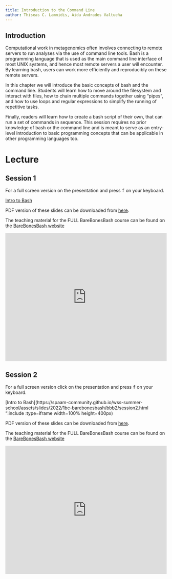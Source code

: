 ```yaml
---
title: Introduction to the Command Line
author: Thiseas C. Lamnidis, Aida Andrades Valtueña
---
```


<!-- TODO --> 

## Introduction

Computational work in metagenomics often involves connecting to remote servers to run analyses via the use of command line tools. Bash is a programming language that is used as the main command line interface of most UNIX systems, and hence most remote servers a user will encounter. By learning bash, users can work more efficiently and reproducibly on these remote servers.

In this chapter we will introduce the basic concepts of bash and the command line. Students will learn how to move around the filesystem and interact with files, how to chain multiple commands together using "pipes", and how to use loops and regular expressions to simplify the running of repetitive tasks.

Finally, readers will learn how to create a bash script of their own, that can run a set of commands in sequence. This session requires no prior knowledge of bash or the command line and is meant to serve as an entry-level introduction to basic programming concepts that can be applicable in other programming languages too.

# Lecture

## Session 1

For a full screen version on the presentation and press <kbd class="keybd">f</kbd> on your keyboard.

[Intro to Bash](https://spaam-community.github.io/wss-summer-school/assets/slides/2022/1bc-barebonesbash/bbb1/session1.html ":include :type=iframe width=100% height=600px")

PDF version of these slides can be downloaded from [here](https://raw.githubusercontent.com/SPAAM-community/wss-summer-school/main/docs/assets/slides/2022/1bc-barebonesbash/SPAAM%20Summer%20School%202022%20-%201B%20-%20BareBonesBash%201.pdf).

The teaching material for the FULL BareBonesBash course can be found on the [BareBonesBash
website](https://barebonesbash.github.io/)

<iframe width="100%" height="400px" src="https://www.youtube.com/embed/G-5mFVLHyno" title="YouTube video player" frameborder="0" allow="accelerometer; autoplay; clipboard-write; encrypted-media; gyroscope; picture-in-picture" allowfullscreen></iframe>

## Session 2

For a full screen version click on the presentation and press <kbd class="keybd">f</kbd> on your keyboard.

[Intro to Bash](https://spaam-community.github.io/wss-summer-school/assets/slides/2022/1bc-barebonesbash/bbb2/session2.html ":include :type=iframe width=100% height=400px)

PDF version of these slides can be downloaded from [here](https://raw.githubusercontent.com/SPAAM-community/wss-summer-school/main/docs/assets/slides/2022/1bc-barebonesbash/SPAAM%20Summer%20School%202022%20-%201C%20-%20BareBonesBash%202.pdf).

The teaching material for the FULL BareBonesBash course can be found on the [BareBonesBash
website](https://barebonesbash.github.io/)

<iframe width="100%" height="400px" src="https://www.youtube.com/embed/tskW3Ydu4X4" title="YouTube video player" frameborder="0" allow="accelerometer; autoplay; clipboard-write; encrypted-media; gyroscope; picture-in-picture" allowfullscreen></iframe>


<!-- TODO --> 
<!-- Port over condensed walkthrough from BBB website -->